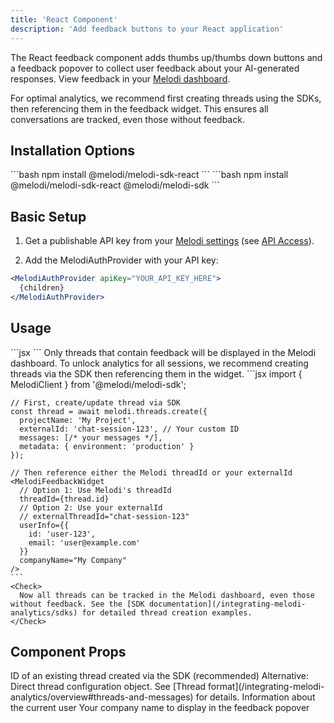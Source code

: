 ```yaml
---
title: 'React Component'
description: 'Add feedback buttons to your React application'
---
```


The React feedback component adds thumbs up/thumbs down buttons and a feedback popover to collect user feedback about your AI-generated responses. View feedback in your [Melodi dashboard](https://app.melodi.fyi).

<Note>
  For optimal analytics, we recommend first creating threads using the SDKs, then referencing them 
  in the feedback widget. This ensures all conversations are tracked, even those without feedback.
</Note>

## Installation Options

<Tabs>
  <Tab title="Widget Only">
    ```bash
    npm install @melodi/melodi-sdk-react
    ```
  </Tab>
  <Tab title="Widget + SDK (Recommended)">
    ```bash
    npm install @melodi/melodi-sdk-react @melodi/melodi-sdk
    ```
  </Tab>
</Tabs>

## Basic Setup

1. Get a publishable API key from your [Melodi settings](https://app.melodi.fyi/admin/settings) (see [API Access](/pages/api-access)).

2. Add the MelodiAuthProvider with your API key:
```jsx
<MelodiAuthProvider apiKey="YOUR_API_KEY_HERE">
  {children}
</MelodiAuthProvider>
```

## Usage

<Tabs>
  <Tab title="Widget Only">
    ```jsx
    <MelodiFeedbackWidget
      thread={{
        messages: [
          {
            role: 'user',
            content: 'Hello!',
          },
          {
            role: 'assistant',
            content: 'Hi! How can I help you today?',
          }
        ],
        projectName: 'My Project',
        metadata: {
          environment: 'production',
          feature: 'chat'
        }
      }}
      userInfo={{
        id: 'user-123',
        email: 'user@example.com'
      }}
      companyName="My Company"
    />
    ```
    <Warning>Only threads that contain feedback will be displayed in the Melodi dashboard. To unlock analytics for all sessions, we recommend creating threads via the SDK then referencing them in the widget.</Warning>
  </Tab>
  <Tab title="Widget + SDK (Recommended)">
    ```jsx
    import { MelodiClient } from '@melodi/melodi-sdk';

    // First, create/update thread via SDK
    const thread = await melodi.threads.create({
      projectName: 'My Project',
      externalId: 'chat-session-123', // Your custom ID
      messages: [/* your messages */],
      metadata: { environment: 'production' }
    });

    // Then reference either the Melodi threadId or your externalId
    <MelodiFeedbackWidget
      // Option 1: Use Melodi's threadId
      threadId={thread.id}
      // Option 2: Use your externalId
      // externalThreadId="chat-session-123"
      userInfo={{
        id: 'user-123',
        email: 'user@example.com'
      }}
      companyName="My Company"
    />
    ```
    <Check>
      Now all threads can be tracked in the Melodi dashboard, even those without feedback. See the [SDK documentation](/integrating-melodi-analytics/sdks) for detailed thread creation examples.
    </Check>
  </Tab>
</Tabs>



## Component Props

<ResponseField name="threadId" type="string">
  ID of an existing thread created via the SDK (recommended)
</ResponseField>

<ResponseField name="thread" type="ThreadProps">
  Alternative: Direct thread configuration object. See [Thread format](/integrating-melodi-analytics/overview#threads-and-messages) for details.
</ResponseField>

<ResponseField name="userInfo" type="UserInfo" required>
  Information about the current user
</ResponseField>

<ResponseField name="companyName" type="string" required>
  Your company name to display in the feedback popover
</ResponseField>
